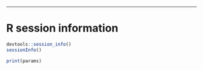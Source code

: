 * * *



# R session information

```r
devtools::session_info()
sessionInfo()
```

```r
print(params)
```



[bcbio]: https://bcbio-nextgen.readthedocs.io
[bcl2fastq]: https://support.illumina.com/downloads/bcl2fastq-conversion-software-v217.html
[biomart]: https://bioconductor.org/packages/release/bioc/html/biomaRt.html
[ensembl]: http://useast.ensembl.org/Drosophila_melanogaster/Info/Index
[indrop]: http://1cell-bio.com
[matrix]: https://cran.r-project.org/web/packages/Matrix/index.html
[orchestra]: https://wiki.med.harvard.edu/Orchestra
[r]: https://www.r-project.org
[rapmap]: https://github.com/COMBINE-lab/RapMap
[scrna-seq]: http://bcbio-nextgen.readthedocs.io/en/latest/contents/configuration.html#single-cell-rna-sequencing
[seurat]: http://satijalab.org/seurat
[umis]: https://github.com/vals/umis
